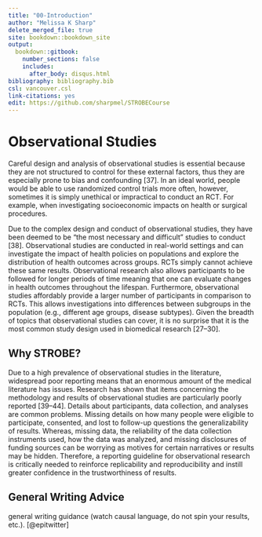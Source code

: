 ---
title: "00-Introduction"
author: "Melissa K Sharp"
delete_merged_file: true
site: bookdown::bookdown_site
output:
  bookdown::gitbook:
    number_sections: false 
    includes: 
      after_body: disqus.html
bibliography: bibliography.bib
csl: vancouver.csl
link-citations: yes
edit: https://github.com/sharpmel/STROBECourse
---

#  Observational Studies {-}
Careful design and analysis of observational studies is essential because they are not structured to control for these external factors, thus they are especially prone to bias and confounding [37]. In an ideal world, people would be able to use randomized control trials more often, however, sometimes it is simply unethical or impractical to conduct an RCT. For example, when investigating socioeconomic impacts on health or surgical procedures.

Due to the complex design and conduct of observational studies, they have been deemed to be “the most necessary and difficult” studies to conduct [38]. Observational studies are conducted in real-world settings and can investigate the impact of health policies on populations and explore the distribution of health outcomes across groups. RCTs simply cannot achieve these same results. Observational research also allows participants to be followed for longer periods of time meaning that one can evaluate changes in health outcomes throughout the lifespan. Furthermore, observational studies affordably provide a larger number of participants in comparison to RCTs. This allows investigations into differences between subgroups in the population (e.g., different age groups, disease subtypes). Given the breadth of topics that observational studies can cover, it is no surprise that it is the most common study design used in biomedical research [27–30]. 

## Why STROBE? {-}
Due to a high prevalence of observational studies in the literature, widespread poor reporting means that an enormous amount of the medical literature has issues. Research has shown that items concerning the methodology and results of observational studies are particularly poorly reported [39–44]. Details about participants, data collection, and analyses are common problems. Missing details on how many people were eligible to participate, consented, and lost to follow-up questions the generalizability of results. Whereas, missing data, the reliability of the data collection instruments used, how the data was analyzed, and missing disclosures of funding sources can be worrying as motives for certain narratives or results may be hidden. Therefore, a reporting guideline for observational research is critically needed to reinforce replicability and reproducibility and instill greater confidence in the trustworthiness of results. 

## General Writing Advice {-}
general writing guidance (watch causal language, do not spin your results, etc.).
[@epitwitter]





